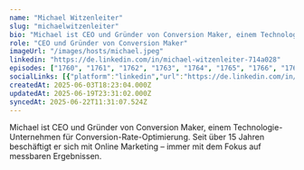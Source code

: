 ```yaml
---
name: "Michael Witzenleiter"
slug: "michaelwitzenleiter"
bio: "Michael ist CEO und Gründer von Conversion Maker, einem Technologie-Unternehmen für Conversion-Rate-Optimierung. Seit über 15 Jahren beschäftigt er sich mit Online Marketing – immer mit dem Fokus auf messbaren Ergebnissen."
role: "CEO und Gründer von Conversion Maker"
imageUrl: "/images/hosts/michael.jpeg"
linkedin: "https://de.linkedin.com/in/michael-witzenleiter-714a028"
episodes: ["1760", "1761", "1762", "1763", "1764", "1765", "1766", "1767", "1768", "1769", "1770", "1771", "1772", "1773", "1774", "1776", "1777", "1778", "1779", "1780", "1781", "1782", "1783", "1784", "1785"]
socialLinks: [{"platform":"linkedin","url":"https://de.linkedin.com/in/michael-witzenleiter-714a028"}]
createdAt: 2025-06-03T18:23:04.000Z
updatedAt: 2025-06-19T23:31:02.000Z
syncedAt: 2025-06-22T11:31:07.524Z
---
```


Michael ist CEO und Gründer von Conversion Maker, einem Technologie-Unternehmen für Conversion-Rate-Optimierung. Seit über 15 Jahren beschäftigt er sich mit Online Marketing – immer mit dem Fokus auf messbaren Ergebnissen.